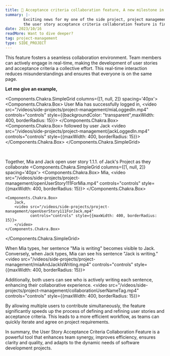 ```yaml
---
title: 🌟 Acceptance criteria collaboration feature, A new milestone in my project management side project! 🚀
summary: |-
        Exciting news for my one of the side project, project management tool:
        the user story acceptance criteria collaboration feature is finally here!
date: 2023/10/16
readMore: Want to dive deeper?
tag: project-management
type: SIDE_PROJECT
---
```


This feature fosters a seamless collaboration environment.
Team members can actively engage in real-time,
making the development of user stories and acceptance criteria a collective effort.
This real-time interaction reduces misunderstandings and ensures that everyone is on the same page.

__Let me give an example,__

<Components.Chakra.SimpleGrid columns={[1, null, 2]} spacing='40px'>
    <Components.Chakra.Box>
        User Mia has successfully logged in,
        <video src="/videos/side-projects/project-management/miaLoggedIn.mp4"
               controls="controls" style={{backgroundColor: "transparent",maxWidth: 400, borderRadius: 15}}>
        </video>
    </Components.Chakra.Box>
    <Components.Chakra.Box>
        followed by user Jack
        <video src="/videos/side-projects/project-management/jackLoggedIn.mp4"
               controls="controls" style={{maxWidth: 400, borderRadius: 15}}>
        </video>
    </Components.Chakra.Box>
</Components.Chakra.SimpleGrid>

<br/>

Together, Mia and Jack open user story 1.1.1. of Jack's Project as they collaborate
<Components.Chakra.SimpleGrid columns={[1, null, 2]} spacing='40px'>
    <Components.Chakra.Box>
        Mia,
        <video src="/videos/side-projects/project-management/openUserStory111ForMia.mp4"
               controls="controls" style={{maxWidth: 400, borderRadius: 15}}>
        </video>
    </Components.Chakra.Box>

    <Components.Chakra.Box>
        Jack,
        <video src="/videos/side-projects/project-management/openUserStory111ForJack.mp4"
               controls="controls" style={{maxWidth: 400, borderRadius: 15}}>
        </video>
    </Components.Chakra.Box>
</Components.Chakra.SimpleGrid>

When Mia types, her sentence "Mia is writing" becomes visible to Jack.
Conversely, when Jack types, Mia can see his sentence "Jack is writing."
<video src="/videos/side-projects/project-management/miaAndJackIsWriting.mp4"
    controls="controls" style={{maxWidth: 400, borderRadius: 15}}>
</video>


Additionally, both users can see who is actively writing each sentence,
enhancing their collaborative experience.
<video src="/videos/side-projects/project-management/collaborationUserNameTag.mp4"
       controls="controls" style={{maxWidth: 400, borderRadius: 15}}>
</video>

By allowing multiple users to contribute simultaneously,
the feature significantly speeds up the process of defining
and refining user stories and acceptance criteria.
This leads to a more efficient workflow,
as teams can quickly iterate and agree on project requirements.

In summary, the User Story Acceptance Criteria Collaboration Feature is a powerful tool
that enhances team synergy, improves efficiency, ensures clarity and quality,
and adapts to the dynamic needs of software development projects.